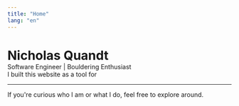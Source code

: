 ```yaml
---
title: "Home"
lang: "en"
---
```


<div class="mb-4">
<h1 style="margin-bottom: 0;">Nicholas Quandt</h1>
Software Engineer | Bouldering Enthusiast
</div>

<div class="flex flex-col items-center">

<div class="w-full">
I built this website as a tool for <SwapWords options={[
	"learning.",
	"engaging.",
	"teaching.",
	"sharing.",
	"exploring.",
	"creating.",
	"collaborating.",
	"inspiring.",
	"mentoring.",
	"experimenting.",
	"discovering.",
	"connecting.",
	"guiding.",
	"contributing.",
]} interval={2500} transition={300} />
</div>
<hr class="border-gray-200 dark:border-gray-700 w-12 mx-auto" />
<div class="w-full">
<p class="mr-auto pr-4">
If you're curious who I am or what I do, feel free to explore
<span data-tag="start-arrow">around.</span>
</p>
</div>
</div>
